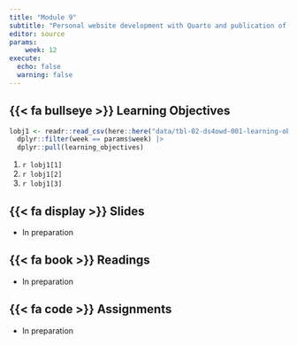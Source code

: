 ```yaml
---
title: "Module 9"
subtitle: "Personal website development with Quarto and publication of capstone project"
editor: source
params:
    week: 12
execute: 
  echo: false
  warning: false
---
```


## {{< fa bullseye >}} Learning Objectives

```r

lobj1 <- readr::read_csv(here::here("data/tbl-02-ds4owd-001-learning-objectives.csv")) |> 
  dplyr::filter(week == params$week) |>
  dplyr::pull(learning_objectives)

```

1. `r lobj1[1]`
2. `r lobj1[2]`
3. `r lobj1[3]`

## {{< fa display >}} Slides

- In preparation

## {{< fa book >}} Readings

- In preparation

## {{< fa code >}} Assignments

- In preparation


